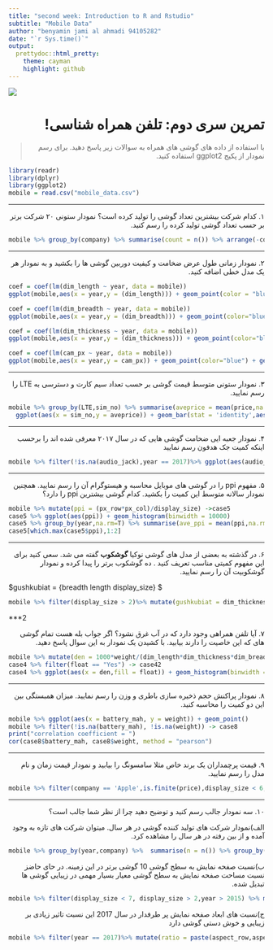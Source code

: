 ```yaml
---
title: "second week: Introduction to R and Rstudio"
subtitle: "Mobile Data"
author: "benyamin jami al ahmadi 94105282"
date: "`r Sys.time()`"
output:
  prettydoc::html_pretty:
    theme: cayman
    highlight: github
---
```


<div align="center">
<img  src="images/smartphones.jpg"  align = 'center'>
</div>

<h1 dir="RTL"> 
تمرین سری دوم: تلفن همراه شناسی!
</h1>

> <p dir="RTL"> 
 با استفاده از داده های گوشی های همراه به سوالات زیر پاسخ دهید. 
برای رسم نمودار از پکیج 
ggplot2
استفاده کنید.
</p>
```r
library(readr)
library(dplyr)
library(ggplot2)
mobile = read.csv("mobile_data.csv")
```

***

<p dir="RTL">
۱. کدام شرکت بیشترین تعداد گوشی را تولید کرده است؟
نمودار ستونی ۲۰ شرکت برتر بر حسب تعداد گوشی تولید کرده را رسم کنید.
</p>
```r
mobile %>% group_by(company) %>% summarise(count = n()) %>% arrange(-count) %>% head(20) %>% ggplot(aes(x = reorder(company,count), y = count)) + xlab('company') + geom_bar(,stat = 'identity') + coord_flip()
```

***

<p dir="RTL">
۲. نمودار زمانی طول عرض  ضخامت و کیفیت دوربین گوشی ها را بکشید
 و به نمودار هر یک مدل خطی اضافه کنید.
</p>
```r
coef = coef(lm(dim_length ~ year, data = mobile))
ggplot(mobile,aes(x = year,y = (dim_length))) + geom_point(color = "blue") + geom_abline(intercept = coef[1], slope = coef[2]) + ylab('length')

coef = coef(lm(dim_breadth ~ year, data = mobile))
ggplot(mobile,aes(x = year,y = (dim_breadth))) + geom_point(color="blue") + geom_abline(intercept = coef[1], slope = coef[2]) + ylab('breadth')

coef = coef(lm(dim_thickness ~ year, data = mobile))
ggplot(mobile,aes(x = year,y = (dim_thickness))) + geom_point(color="blue") + geom_abline(intercept = coef[1], slope = coef[2]) + ylab('thickness')

coef = coef(lm(cam_px ~ year, data = mobile))
ggplot(mobile,aes(x = year,y = cam_px)) + geom_point(color="blue") + geom_abline(intercept = coef[1], slope = coef[2])+ylab('camera pixel')

```

***

<p dir="RTL">
۳. نمودار ستونی متوسط قیمت گوشی بر حسب تعداد سیم کارت و دسترسی به 
LTE
را رسم نمایید.
</p>
```r
mobile %>% group_by(LTE,sim_no) %>% summarise(aveprice = mean(price,na.rm=T)) %>% 
  ggplot(aes(x = sim_no,y = aveprice)) + geom_bar(stat = 'identity',aes(fill = LTE),position = 'dodge')

```

***

<p dir="RTL">
۴. نمودار جعبه ایی ضحامت گوشی هایی که در سال ۲۰۱۷ معرفی شده اند را برحسب اینکه کمیت جک هدفون رسم نمایید
</p>
```r
mobile %>% filter(!is.na(audio_jack),year == 2017)%>% ggplot(aes(audio_jack,dim_thickness)) + geom_boxplot()

```

***

<p dir="RTL">
۵. مفهوم 
ppi 
را در گوشی های موبایل محاسبه و هیستوگرام آن را رسم نمایید.
همچنین نمودار سالانه متوسط این کمیت را بکشید.
کدام گوشی بیشترین
ppi
را دارد؟
</p>
```r
mobile %>% mutate(ppi = (px_row*px_col)/display_size) ->case5
case5 %>% ggplot(aes(ppi)) + geom_histogram(binwidth = 10000)
case5 %>% group_by(year,na.rm=T) %>% summarise(ave_ppi = mean(ppi,na.rm=T)) %>% ggplot(aes(year,ave_ppi)) + geom_line(color = "blue") + geom_point()
case5[which.max(case5$ppi),1:2]

```

***

<p dir="RTL">
۶. در گذشته به بعضی از مدل های گوشی نوکیا 
**گوشکوب**
گفته می شد. سعی کنید برای این مفهوم کمیتی مناسب تعریف کنید .
 ده گوشکوب برتر را پیدا کرده و نمودار گوشکوبیت آن را رسم نمایید.
</p>
$gushkubiat = \frac{thikness } {breadth \times length \times display_size} $
```r
mobile %>% filter(display_size > 2)%>% mutate(gushkubiat = dim_thickness/(dim_breadth * dim_length * display_size)) %>% filter(is.finite(gushkubiat)) %>% arrange(-gushkubiat) %>% head(10) %>% ggplot(aes(x = reorder(device , gushkubiat),y = gushkubiat)) + geom_point() + xlab('device')
```


***2

<p dir="RTL">
۷. آیا تلفن همراهی وجود دارد که در آب غرق نشود؟
اگر جواب بله هست تمام گوشی های که این خاصیت را دارند بیابید.
با کشیدن یک نمودار به این سوال پاسخ دهید.
</p>
```r
mobile %>% mutate(den = 1000*weight/(dim_length*dim_thickness*dim_breadth)) %>% mutate(float = ifelse(den < 1,'Yes','no')) %>%  filter(den < 4) -> case4
case4 %>% filter(float == "Yes") -> case42
case4 %>% ggplot(aes(x = den,fill = float)) + geom_histogram(binwidth = 0.01) + geom_vline(xintercept = 1)
```


***

<p dir="RTL">
۸. نمودار پراکنش حجم ذخیره سازی باطری و وزن را رسم نمایید.
میزان همبستگی بین این دو کمیت را محاسبه کنید.
</p>
```r
mobile %>% ggplot(aes(x = battery_mah, y = weight)) + geom_point()
mobile %>% filter(!is.na(battery_mah), !is.na(weight)) -> case8
print("correlation coefficient = ")
cor(case8$battery_mah, case8$weight, method = "pearson")

```

***

<p dir="RTL">
۹. قیمت پرچمداران یک برند خاص مثلا سامسونگ را بیابید و نمودار قیمت زمان و نام مدل را رسم نمایید.
</p>
```r
mobile %>% filter(company == 'Apple',is.finite(price),display_size < 6,display_size > 2) %>% group_by(year) %>% summarise(price = max(price,na.rm=T),device = device[which(price == max(price,na.rm=T))]) %>%  ggplot(aes(x = year, y = price)) + geom_point() + geom_text(aes(label = device),hjust = +0.5,vjust = -0.5)
```


***

<p dir="RTL">
۱۰. سه نمودار جالب رسم کنید و توضیح دهید چرا از نظر شما جالب است؟
</p>

<p dir="RTL">
الف)نمودار شرکت  های تولید کننده گوشی در هر سال.
میتوان شرکت های تازه به وجود آمده و از بین رفته در هر سال را مشاهده کرد.
</p>
```r
mobile %>% group_by(year,company) %>%  summarise(n = n()) %>% group_by(year) %>% summarise( n = n()) %>% ggplot(aes(x = year,y=n)) + geom_point() + geom_line()
```


<p dir="RTL">
ب)نسبت صفحه نمایش به سطح گوشی 10 گوشی برتر در این زمینه.
در حای حاضز نسبت مساحت صفحه نمایش به سطح گوشی معیار بسیار مهمی در زیبایی گوشی ها تبدیل شده.
</p>

```r
mobile %>% filter(display_size < 7, display_size > 2,year > 2015) %>% mutate(display = (2.5^2*display_size^2*aspect_row*aspect_col * 100/(aspect_row^2+aspect_col^2) )/(dim_length * dim_breadth)) %>% arrange(-display) %>% head(10) %>%  ggplot(aes(x = reorder(device,display),y = display)) + geom_point() + xlab('device')
```


<p dir="RTL">
ج)نسبت های ابعاد صفحه نمایش پر طرفدار در سال 2017
این نسبت تاثیر زیادی بر زیبایی و خوش دستی گوشی دارد
</p>
```r
mobile %>% filter(year == 2017)%>% mutate(ratio = paste(aspect_row,aspect_col,sep = ':')) %>% group_by(ratio) %>% summarise(count = n()) %>% ggplot(aes(reorder(ratio,count),count)) + geom_point() 
```

